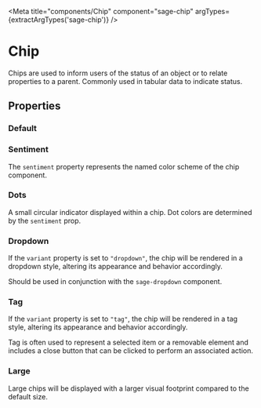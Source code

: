 


<Meta title="components/Chip" component="sage-chip" argTypes={extractArgTypes('sage-chip')} />

# Chip

Chips are used to inform users of the status of an object or to relate properties to a parent. Commonly used in tabular data to indicate status.

## Properties

<ArgsTable of="sage-chip" />

### Default

<Story story={stories.Default} />

<Canvas>
  <sage-chip label="Label" />
</Canvas>

### Sentiment

The `sentiment` property represents the named color scheme of the chip component.

<Story story={stories.Sentiment} />

<Canvas>
  <sage-chip label="Accent" sentiment="accent" />
  <sage-chip label="Danger" sentiment="danger" />
  <sage-chip label="Info" sentiment="info" />
  <sage-chip label="Neutral" sentiment="neutral" />
  <sage-chip label="Success" sentiment="success" />
  <sage-chip label="Warning" sentiment="warning" />
</Canvas>

### Dots

A small circular indicator displayed within a chip. Dot colors are determined by the `sentiment` prop.

<Story story={stories.Dots} />

<Canvas>
  <sage-chip label="Accent" sentiment="accent" dot />
  <sage-chip label="Danger" sentiment="danger" dot />
  <sage-chip label="Info" sentiment="info" dot />
  <sage-chip label="Neutral" sentiment="neutral" dot/>
  <sage-chip label="Success" sentiment="success" dot />
  <sage-chip label="Warning" sentiment="warning" dot />
</Canvas>

### Dropdown

If the `variant` property is set to `"dropdown"`, the chip will be rendered in a dropdown style, altering its appearance and behavior accordingly.

Should be used in conjunction with the `sage-dropdown` component. <!-- TODO: Add link to dropdown component when available. -->

<Story story={stories.Dropdown} />

<Canvas>
  <sage-chip label="Accent" sentiment="accent" variant="dropdown" />
  <sage-chip label="Danger" sentiment="danger" variant="dropdown" />
  <sage-chip label="Info" sentiment="info" variant="dropdown" />
  <sage-chip label="Neutral" sentiment="neutral" variant="dropdown" />
  <sage-chip label="Success" sentiment="success" variant="dropdown" />
  <sage-chip label="Warning" sentiment="warning" variant="dropdown" />
</Canvas>

### Tag

If the `variant` property is set to `"tag"`, the chip will be rendered in a tag style, altering its appearance and behavior accordingly.

Tag is often used to represent a selected item or a removable element and includes a close button that can be clicked to perform an associated action.

<Story story={stories.Tag} />

<Canvas>
  <sage-chip label="Accent" sentiment="accent" variant="tag" />
  <sage-chip label="Danger" sentiment="danger" variant="tag" />
  <sage-chip label="Info" sentiment="info" variant="tag" />
  <sage-chip label="Neutral" sentiment="neutral" variant="tag" />
  <sage-chip label="Success" sentiment="success" variant="tag" />
  <sage-chip label="Warning" sentiment="warning" variant="tag" />
</Canvas>

### Large

Large chips will be displayed with a larger visual footprint compared to the default size.

<Story story={stories.Large} />

<Canvas>
  <sage-chip label="Accent" sentiment="accent" variant="text" large />
  <sage-chip label="Danger" sentiment="danger" dot large />
  <sage-chip label="Info" sentiment="info" variant="dropdown" large />
  <sage-chip label="Success" sentiment="success" variant="tag" large />
</Canvas>
